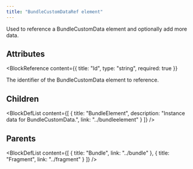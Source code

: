 ```yaml
---
title: "BundleCustomDataRef element"
---
```



Used to reference a BundleCustomData element and optionally add more data.


## Attributes

<BlockWrapper>

  <BlockReference
    content={{
      title: "Id",
      type: "string",
      required: true
    }}
  >
  The identifier of the BundleCustomData element to reference.
  </BlockReference>

</BlockWrapper>

## Children

<BlockDefList content={[
    {
      title: "BundleElement",
      description: "Instance data for BundleCustomData.",
      link: "../bundleelement"
    }
  ]}
/>

## Parents

<BlockDefList content={[
    {
      title: "Bundle",
      link: "../bundle"
    },
    {
      title: "Fragment",
      link: "../fragment"
    }
  ]}
/>